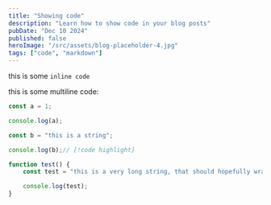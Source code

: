 ```yaml
---
title: "Showing code"
description: "Learn how to show code in your blog posts"
pubDate: "Dec 10 2024"
published: false
heroImage: "/src/assets/blog-placeholder-4.jpg"
tags: ["code", "markdown"]
---
```



this is some `inline code`

this is some multiline code:

```js {1,2}
const a = 1;

console.log(a);

const b = "this is a string";

console.log(b);// [!code highlight]

function test() {
	const test = "this is a very long string, that should hopefully wrap onto multiple lines"; // [!code highlight]

	console.log(test);
}
```